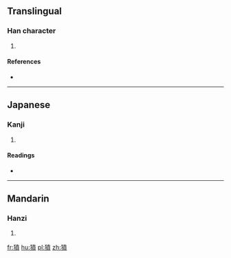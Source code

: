 ==Translingual==

===Han character===
{{Han char|rn=94|rad=犬|as=12|sn=15|four=|canj=大竹十廿金 (KHJTC)}}

# {{defn|Han|sort=犬12}}

====References====
* {{Han ref|kx=0718.060|dkj=20669|dj=1129.210|hdz=21367.110|uh=7356|ud=29526}}

----

==Japanese==

===Kanji===
{{ja-kanji|grade=|rs=犬12}}

# {{defn|lang=ja|sort=犬12}}

====Readings====
* {{ja-readings|on=[[ふん]] (fun), [[ぶん]] (bun), [[ほん]] (hon), [[ぼん]] (bon)|kun=|nanori=}}

----

==Mandarin==

===Hanzi===
{{cmn-hanzi|pin=[[fén]] ([[fen2]])|wg=fen<sup>2</sup>}}

# {{defn|lang=cmn|sort=犬12}}

[[fr:獖]]
[[hu:獖]]
[[pl:獖]]
[[zh:獖]]